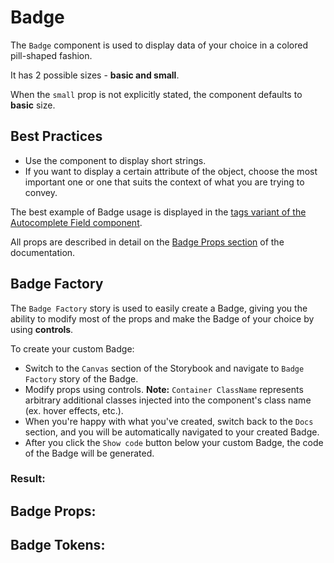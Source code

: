 

# Badge

The `Badge` component is used to display data of your choice in a colored pill-shaped fashion.

It has 2 possible sizes - **basic and small**.

When the `small` prop is not explicitly stated, the component defaults to **basic** size.

## Best Practices

- Use the component to display short strings.
- If you want to display a certain attribute of the object, choose the most important one or one that suits the context of what you are trying to convey.

The best example of Badge usage is displayed in the [tags variant of the Autocomplete Field component](/docs/component-library-formik-elements-autocompletefield--with-tags).

All props are described in detail on the [Badge Props section](#badge-props)
of the documentation.

## Badge Factory

The `Badge Factory` story is used to easily create a Badge, giving you the
ability to modify most of the props and make the Badge of your choice by
using **controls**.

To create your custom Badge: <br />

- Switch to the `Canvas` section of the Storybook and navigate to `Badge Factory` story
of the Badge.
- Modify props using controls. **Note:** `Container ClassName` represents arbitrary additional classes injected into the component's class name (ex. hover effects, etc.).
- When you're happy with what you've created, switch back to the `Docs` section, and you will be automatically
navigated to your created Badge.
- After you click the `Show code` button below your custom Badge, the code of the Badge will be generated.

### Result:

<Canvas>
  <Story id="component-library-core-badge--badge-factory" />
</Canvas>

<Stories />

## Badge Props:

<ArgsTable of={Badge} />

## Badge Tokens:
<ThemeTokens component="Badge"/>
